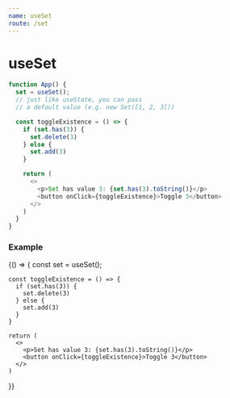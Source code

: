 ```yaml
---
name: useSet
route: /set
---
```



# useSet

```js
function App() {
  set = useSet();
  // just like useState, you can pass
  // a default value (e.g. new Set([1, 2, 3]))

  const toggleExistence = () => {
    if (set.has(3)) {
      set.delete(3)
    } else {
      set.add(3)
    }

    return (
      <>
        <p>Set has value 3: {set.has(3).toString()}</p>
        <button onClick={toggleExistence}>Toggle 3</button>
      </>
    )
  }
}
```

### Example

<Playground>
  {() => {
    const set = useSet();

    const toggleExistence = () => {
      if (set.has(3)) {
        set.delete(3)
      } else {
        set.add(3)
      }
    }

    return (
      <>
        <p>Set has value 3: {set.has(3).toString()}</p>
        <button onClick={toggleExistence}>Toggle 3</button>
      </>
    )
  }}
</Playground>
